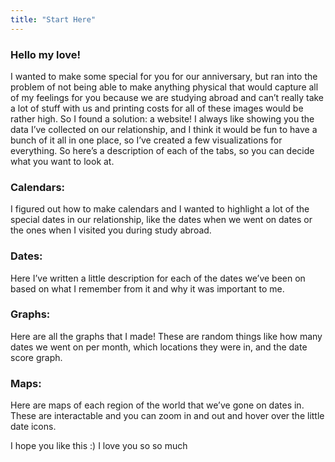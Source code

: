 ---
title: "Start Here"
---

### Hello my love! 

I wanted to make some special for you for our anniversary, but ran into the problem of not being able to make anything physical that would capture all of my feelings for you because we are studying abroad and can't really take a lot of stuff with us and printing costs for all of these images would be rather high. So I found a solution: a website! I always like showing you the data I've collected on our relationship, and I think it would be fun to have a bunch of it all in one place, so I've created a few visualizations for everything. So here's a description of each of the tabs, so you can decide what you want to look at. 

### Calendars: 
I figured out how to make calendars and I wanted to highlight a lot of the special dates in our relationship, like the dates when we went on dates or the ones when I visited you during study abroad. 

### Dates: 
Here I've written a little description for each of the dates we've been on based on what I remember from it and why it was important to me.

### Graphs:
Here are all the graphs that I made! These are random things like how many dates we went on per month, which locations they were in, and the date score graph.

### Maps:
Here are maps of each region of the world that we've gone on dates in. These are interactable and you can zoom in and out and hover over the little date icons. 

I hope you like this :) I love you so so much 

